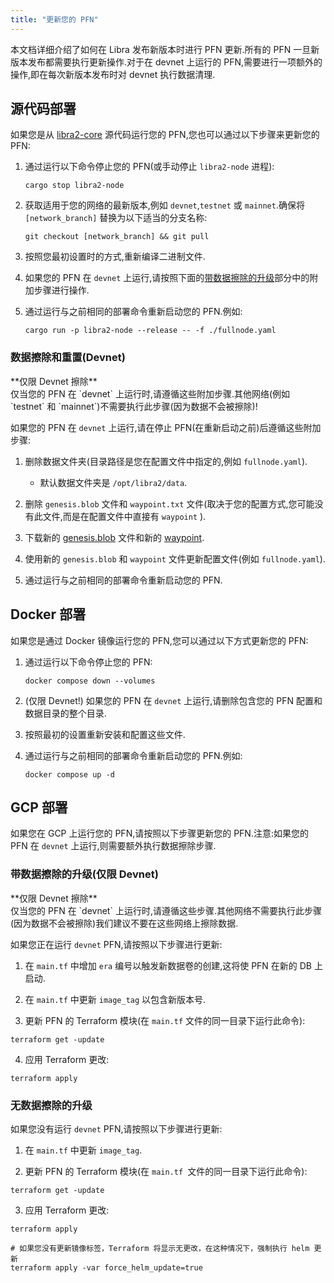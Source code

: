 ```yaml
---
title: "更新您的 PFN"
---
```



本文档详细介绍了如何在 Libra 发布新版本时进行 PFN 更新.所有的 PFN 一旦新版本发布都需要执行更新操作.对于在 devnet 上运行的 PFN,需要进行一项额外的操作,即在每次新版本发布时对 devnet 执行数据清理.

## 源代码部署

如果您是从 [libra2-core][libra2-core/libra2-core] 源代码运行您的 PFN,您也可以通过以下步骤来更新您的 PFN:

1. 通过运行以下命令停止您的 PFN(或手动停止 `libra2-node` 进程):

   ```shellscript filename="Terminal"
   cargo stop libra2-node
   ```

2. 获取适用于您的网络的最新版本,例如 `devnet`,`testnet` 或 `mainnet`.确保将 `[network_branch]` 替换为以下适当的分支名称:

   ```shellscript filename="Terminal"
   git checkout [network_branch] && git pull
   ```

3. 按照您最初设置时的方式,重新编译二进制文件.

4. 如果您的 PFN 在 `devnet` 上运行,请按照下面的[带数据擦除的升级](#带数据擦除的升级仅限-devnet)部分中的附加步骤进行操作.

5. 通过运行与之前相同的部署命令重新启动您的 PFN.例如:

   ```shellscript filename="Terminal"
   cargo run -p libra2-node --release -- -f ./fullnode.yaml
   ```

### 数据擦除和重置(Devnet)

<Aside type="caution">
  **仅限 Devnet 擦除**<br />
  仅当您的 PFN 在 `devnet` 上运行时,请遵循这些附加步骤.其他网络(例如 `testnet` 和 `mainnet`)不需要执行此步骤(因为数据不会被擦除)!
</Aside>

如果您的 PFN 在 `devnet` 上运行,请在停止 PFN(在重新启动之前)后遵循这些附加步骤:

1. 删除数据文件夹(目录路径是您在配置文件中指定的,例如 `fullnode.yaml`).

   - 默认数据文件夹是 `/opt/libra2/data`.

2. 删除 `genesis.blob` 文件和 `waypoint.txt` 文件(取决于您的配置方式,您可能没有此文件,而是在配置文件中直接有 `waypoint` ).

3. 下载新的 [genesis.blob](/zh/network/nodes/configure/node-files-all-networks/node-files-mainnet#genesisblob) 文件和新的 [waypoint](/zh/network/nodes/configure/node-files-all-networks/node-files-mainnet#waypointtxt).

4. 使用新的 `genesis.blob` 和 `waypoint` 文件更新配置文件(例如 `fullnode.yaml`).

5. 通过运行与之前相同的部署命令重新启动您的 PFN.

## Docker 部署

如果您是通过 Docker 镜像运行您的 PFN,您可以通过以下方式更新您的 PFN:

1. 通过运行以下命令停止您的 PFN:

   ```shellscript filename="Terminal"
   docker compose down --volumes
   ```

2. (仅限 Devnet!) 如果您的 PFN 在 `devnet` 上运行,请删除包含您的 PFN 配置和数据目录的整个目录.

3. 按照最初的设置重新安装和配置这些文件.

4. 通过运行与之前相同的部署命令重新启动您的 PFN.例如:
   ```shellscript filename="Terminal"
   docker compose up -d
   ```

## GCP 部署

如果您在 GCP 上运行您的 PFN,请按照以下步骤更新您的 PFN.注意:如果您的 PFN 在 `devnet` 上运行,则需要额外执行数据擦除步骤.

### 带数据擦除的升级(仅限 Devnet)

<Aside type="caution">
  **仅限 Devnet 擦除**<br />
  仅当您的 PFN 在 `devnet` 上运行时,请遵循这些步骤.其他网络不需要执行此步骤(因为数据不会被擦除)我们建议不要在这些网络上擦除数据.
</Aside>

如果您正在运行 `devnet` PFN,请按照以下步骤进行更新:

1. 在 `main.tf` 中增加 `era` 编号以触发新数据卷的创建,这将使 PFN 在新的 DB 上启动.

2. 在 `main.tf` 中更新 `image_tag` 以包含新版本号.

3. 更新 PFN 的 Terraform 模块(在 `main.tf` 文件的同一目录下运行此命令):

```shellscript filename="Terminal"
terraform get -update
```

4. 应用 Terraform 更改:

```shellscript filename="Terminal"
terraform apply
```

### 无数据擦除的升级

如果您没有运行 `devnet` PFN,请按照以下步骤进行更新:

1. 在 `main.tf` 中更新 `image_tag`.

2. 更新 PFN 的 Terraform 模块(在 `main.tf `文件的同一目录下运行此命令):

```shellscript filename="Terminal"
terraform get -update
```

3. 应用 Terraform 更改:

```shellscript filename="Terminal"
terraform apply

# 如果您没有更新镜像标签，Terraform 将显示无更改，在这种情况下，强制执行 helm 更新
terraform apply -var force_helm_update=true
```

[rest_spec]: https://github.com/libra2org/libra2-core/tree/main/api

[devnet_genesis]: https://devnet.libra2labs.com/genesis.blob

[devnet_waypoint]: https://devnet.libra2labs.com/waypoint.txt

[libra2-core/libra2-core]: https://github.com/libra2org/libra2-core.git

[status dashboard]: https://status.devnet.docs.libra2.org
